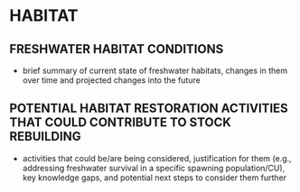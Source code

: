 # HABITAT   {#sec:HABITAT}

## FRESHWATER HABITAT CONDITIONS  

- brief summary of current state of freshwater habitats, changes in them over time and projected changes into the future

## POTENTIAL HABITAT RESTORATION ACTIVITIES THAT COULD CONTRIBUTE TO STOCK REBUILDING  

- activities that could be/are being considered, justification for them (e.g., addressing freshwater survival in a specific spawning population/CU), key knowledge gaps, and potential next steps to consider them further


